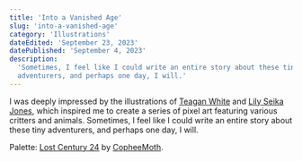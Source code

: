 ```yaml
---
title: 'Into a Vanished Age'
slug: 'into-a-vanished-age'
category: 'Illustrations'
dateEdited: 'September 23, 2023'
datePublished: 'September 4, 2023'
description:
  'Sometimes, I feel like I could write an entire story about these tiny
  adventurers, and perhaps one day, I will.'
---
```


<EmbedImage
  src="posts/into-a-vanished-age/into-a-vanished-age-005.jpg"
  alt="The Crane Scout"
  caption="The Crane Scout"
  layout="wide"
/>

I was deeply impressed by the illustrations of
[Teagan White](https://www.teaganwhite.com/) and
[Lily Seika Jones](https://www.lilyseikajones.com/), which inspired me to create
a series of pixel art featuring various critters and animals. Sometimes, I feel
like I could write an entire story about these tiny adventurers, and perhaps one
day, I will.

<EmbedImage
  src="posts/into-a-vanished-age/into-a-vanished-age-004.jpg"
  alt="Otter Pilgrims"
  caption="Otter Pilgrims"
  layout="left"
/>

<EmbedImage
  src="posts/into-a-vanished-age/into-a-vanished-age-003.jpg"
  alt="The Jackalope King"
  caption="The Jackalope King"
  layout="right"
/>

<EmbedImage
  src="posts/into-a-vanished-age/into-a-vanished-age-002.jpg"
  alt="Krog of the Boreal Marshlands"
  caption="Krog of the Boreal Marshlands"
  layout="left"
/>

<EmbedImage
  src="posts/into-a-vanished-age/into-a-vanished-age-001.jpg"
  alt="The Procession"
  caption="The Procession"
  layout="right"
/>

Palette: [Lost Century 24](https://lospec.com/palette-list/lost-century-24) by
[CopheeMoth](https://copheemoth.carrd.co/).
